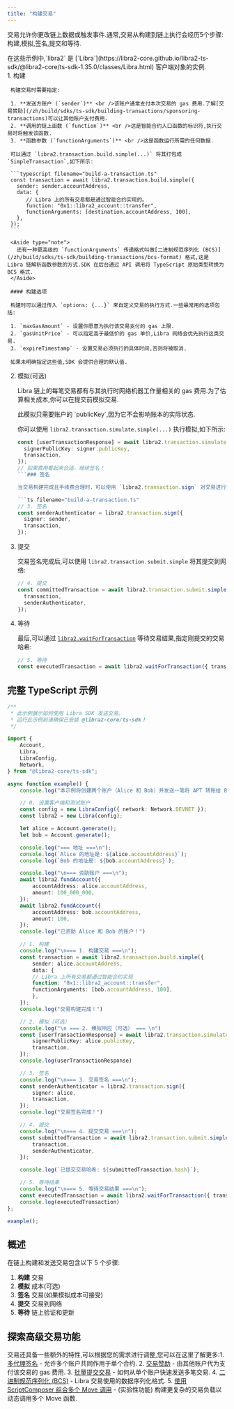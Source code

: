 ```yaml
---
title: "构建交易"
---
```



交易允许你更改链上数据或触发事件.通常,交易从构建到链上执行会经历5个步骤:构建,模拟,签名,提交和等待.

<Aside type="note">
  在这些示例中,`libra2` 是 [`Libra`](https://libra2-core.github.io/libra2-ts-sdk/@libra2-core/ts-sdk-1.35.0/classes/Libra.html) 客户端对象的实例.
</Aside>

<Steps>
  1. 构建

     构建交易时需要指定:

     1. **发送方账户 (`sender`)** <br />该账户通常支付本次交易的 gas 费用.了解[交易赞助](/zh/build/sdks/ts-sdk/building-transactions/sponsoring-transactions)可以让其他账户支付费用.
     2. **调用的链上函数 (`function`)** <br />这是智能合约入口函数的标识符,执行交易时将触发该函数.
     3. **函数参数 (`functionArguments`)** <br />这是函数运行所需的任何数据.

     可以通过 `libra2.transaction.build.simple(...)` 将其打包成 `SimpleTransaction`,如下所示:

     ```typescript filename="build-a-transaction.ts"
     const transaction = await libra2.transaction.build.simple({
       sender: sender.accountAddress,
       data: {
     	  // Libra 上的所有交易都是通过智能合约实现的。
     	  function: "0x1::libra2_account::transfer",
     	  functionArguments: [destination.accountAddress, 100],
       },
     });
     ```

     <Aside type="note">
       还有一种更高级的 `functionArguments` 传递格式叫做[二进制规范序列化 (BCS)](/zh/build/sdks/ts-sdk/building-transactions/bcs-format) 格式,这是 Libra 链解析函数参数的方式.SDK 在后台通过 API 调用将 TypeScript 原始类型转换为 BCS 格式.
     </Aside>

     #### 构建选项

     构建时可以通过传入 `options: {...}` 来自定义交易的执行方式.一些最常用的选项包括:

     1. `maxGasAmount` - 设置你愿意为执行该交易支付的 gas 上限.
     2. `gasUnitPrice` - 可以指定高于最低价的 gas 单价,Libra 网络会优先执行这类交易.
     3. `expireTimestamp` - 设置交易必须执行的具体时间,否则将被取消.

     如果未明确指定这些值,SDK 会提供合理的默认值.

  2. 模拟(可选)

     Libra 链上的每笔交易都有与其执行时网络机器工作量相关的 gas 费用.为了估算相关成本,你可以在提交前模拟交易.

     <Aside type="note">
       此模拟只需要账户的 `publicKey`,因为它不会影响账本的实际状态.
     </Aside>

     你可以使用 `libra2.transaction.simulate.simple(...)` 执行模拟,如下所示:

     ````typescript filename="build-a-transaction.ts"
     const [userTransactionResponse] = await libra2.transaction.simulate.simple({
       signerPublicKey: signer.publicKey,
       transaction,
     });
     // 如果费用看起来合适，继续签名！
     ```### 签名

     当交易构建完成且手续费合理时，可以使用 `libra2.transaction.sign` 对交易进行签名。签名必须来自 `sender` 账户。

     ```ts filename="build-a-transaction.ts"
     // 3. 签名
     const senderAuthenticator = libra2.transaction.sign({
       signer: sender,
       transaction,
     });
     ````

  3. 提交

     交易签名完成后,可以使用 `libra2.transaction.submit.simple` 将其提交到网络:

     ```typescript filename="build-a-transaction.ts"
     // 4. 提交
     const committedTransaction = await libra2.transaction.submit.simple({
       transaction,
       senderAuthenticator,
     });
     ```

  4. 等待

     最后,可以通过 [`libra2.waitForTransaction`](https://libra2-core.github.io/libra2-ts-sdk/@libra2-core/ts-sdk-1.35.0/classes/Libra.html#waitForTransaction) 等待交易结果,指定刚提交的交易哈希:

     ```typescript filename="build-a-transaction.ts"
     // 5. 等待
     const executedTransaction = await libra2.waitForTransaction({ transactionHash: committedTransaction.hash });
     ```
</Steps>

## 完整 TypeScript 示例

```typescript filename="build-a-transaction.ts"
/**
 * 此示例展示如何使用 Libra SDK 发送交易。
 * 运行此示例前请确保已安装 @libra2-core/ts-sdk！
 */

import {
    Account,
    Libra,
    LibraConfig,
    Network,
} from "@libra2-core/ts-sdk";

async function example() {
    console.log("本示例将创建两个账户（Alice 和 Bob）并发送一笔将 APT 转账给 Bob 账户的交易。");

    // 0. 设置客户端和测试账户
    const config = new LibraConfig({ network: Network.DEVNET });
    const libra2 = new Libra(config);

    let alice = Account.generate();
    let bob = Account.generate();

    console.log("=== 地址 ===\n");
    console.log(`Alice 的地址是: ${alice.accountAddress}`);
    console.log(`Bob 的地址是: ${bob.accountAddress}`);

    console.log("\n=== 资助账户 ===\n");
    await libra2.fundAccount({
        accountAddress: alice.accountAddress,
        amount: 100_000_000,
    });
    await libra2.fundAccount({
        accountAddress: bob.accountAddress,
        amount: 100,
    });
    console.log("已资助 Alice 和 Bob 的账户！")

    // 1. 构建
    console.log("\n=== 1. 构建交易 ===\n");
    const transaction = await libra2.transaction.build.simple({
        sender: alice.accountAddress,
        data: {
        // Libra 上所有交易都通过智能合约实现
        function: "0x1::libra2_account::transfer",
        functionArguments: [bob.accountAddress, 100],
        },
    });
    console.log("交易构建完成！")

    // 2. 模拟（可选）
    console.log("\n === 2. 模拟响应（可选） === \n")
    const [userTransactionResponse] = await libra2.transaction.simulate.simple({
        signerPublicKey: alice.publicKey,
        transaction,
    });
    console.log(userTransactionResponse)

    // 3. 签名
    console.log("\n=== 3. 交易签名 ===\n");
    const senderAuthenticator = libra2.transaction.sign({
        signer: alice,
        transaction,
    });
    console.log("交易签名完成！")

    // 4. 提交
    console.log("\n=== 4. 提交交易 ===\n");
    const submittedTransaction = await libra2.transaction.submit.simple({
        transaction,
        senderAuthenticator,
    });

    console.log(`已提交交易哈希: ${submittedTransaction.hash}`);

    // 5. 等待结果
    console.log("\n=== 5. 等待交易结果 ===\n");
    const executedTransaction = await libra2.waitForTransaction({ transactionHash: submittedTransaction.hash });
    console.log(executedTransaction)
};

example();
```

## 概述

在链上构建和发送交易包含以下 5 个步骤:

1. **构建** 交易
2. **模拟** 成本(可选)
3. **签名** 交易(如果模拟成本可接受)
4. **提交** 交易到网络
5. **等待** 链上验证和更新

## 探索高级交易功能

交易还具备一些额外的特性,可以根据您的需求进行调整,您可以在这里了解更多:1. [多代理签名](/zh/build/sdks/ts-sdk/building-transactions/multi-agent-transactions) - 允许多个账户共同作用于单个合约.
2\. [交易赞助](/zh/build/sdks/ts-sdk/building-transactions/sponsoring-transactions) - 由其他账户代为支付该交易的 gas 费用.
3\. [批量提交交易](/zh/build/sdks/ts-sdk/building-transactions/batching-transactions) - 如何从单个账户快速发送多笔交易.
4\. [二进制规范序列化 (BCS)](/zh/build/sdks/ts-sdk/building-transactions/bcs-format) - Libra 交易使用的数据序列化格式.
5\. [使用 ScriptComposer 组合多个 Move 调用](/zh/build/sdks/ts-sdk/building-transactions/script-composer) - (实验性功能) 构建更复杂的交易负载以动态调用多个 Move 函数.
